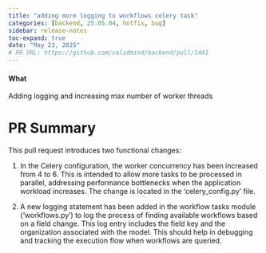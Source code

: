 ```yaml
---
title: "adding more logging to workflows celery task"
categories: [backend, 25.05.04, hotfix, bug]
sidebar: release-notes
toc-expand: true
date: "May 23, 2025"
# PR URL: https://github.com/validmind/backend/pull/1441
---
```

#### What
Adding logging and increasing max number of worker threads

# PR Summary

This pull request introduces two functional changes:

1. In the Celery configuration, the worker concurrency has been increased from 4 to 6. This is intended to allow more tasks to be processed in parallel, addressing performance bottlenecks when the application workload increases. The change is located in the 'celery_config.py' file.

2. A new logging statement has been added in the workflow tasks module ('workflows.py') to log the process of finding available workflows based on a field change. This log entry includes the field key and the organization associated with the model. This should help in debugging and tracking the execution flow when workflows are queried.